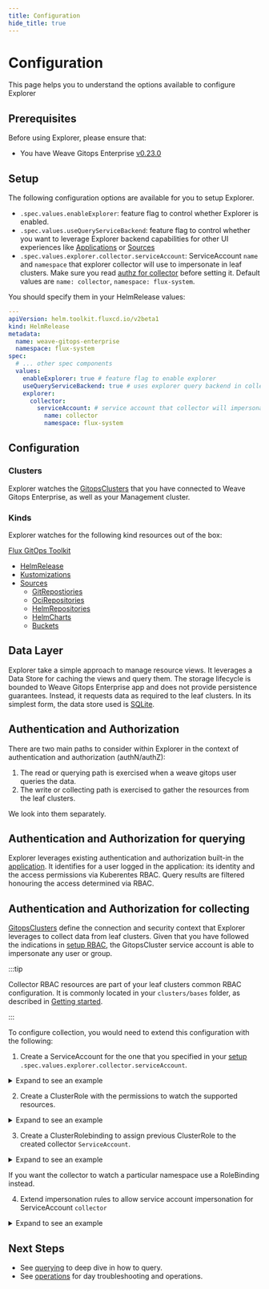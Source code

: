 ```yaml
---
title: Configuration
hide_title: true
---
```



# Configuration <TierLabel tiers="Enterprise" />

<AlphaWarning/>

This page helps you to understand the options available to configure Explorer

## Prerequisites
Before using Explorer, please ensure that:
- You have Weave Gitops Enterprise [v0.23.0](../enterprise/getting-started/releases-enterprise.mdx)

## Setup

The following configuration options are available for you to setup Explorer.

- `.spec.values.enableExplorer`: feature flag to control whether Explorer is enabled.
- `.spec.values.useQueryServiceBackend`: feature flag to control whether you want to leverage Explorer backend capabilities for
other UI experiences like [Applications](../open-source/getting-started/ui-OSS.mdx#the-applications-view) or [Sources](../open-source/getting-started/ui-OSS.mdx#the-sources-view)
- `.spec.values.explorer.collector.serviceAccount`: ServiceAccount `name` and `namespace` that explorer collector will use to impersonate
in leaf clusters. Make sure you read [authz for collector](#Authentication_and_Authorization_for_collecting) before setting it. Default
values are `name: collector`, `namespace: flux-system`.

You should specify them in your HelmRelease values:

```yaml
---
apiVersion: helm.toolkit.fluxcd.io/v2beta1
kind: HelmRelease
metadata:
  name: weave-gitops-enterprise
  namespace: flux-system
spec:
  # ... other spec components
  values:
    enableExplorer: true # feature flag to enable explorer
    useQueryServiceBackend: true # uses explorer query backend in collection UIs
    explorer:
      collector:
        serviceAccount: # service account that collector will impersonate in leaf clusters
          name: collector
          namespace: flux-system
```

## Configuration

### Clusters

Explorer watches the [GitopsClusters](https://docs.gitops.weaveworks.org/docs/next/cluster-management/managing-existing-clusters/#connect-a-cluster)
that you have connected to Weave Gitops Enterprise, as well as your Management cluster.

### Kinds

Explorer watches for the following kind resources out of the box:

[Flux GitOps Toolkit](https://fluxcd.io/flux/components/)

- [HelmRelease](https://fluxcd.io/flux/components/helm/helmreleases/)
- [Kustomizations](https://fluxcd.io/flux/components/kustomize/kustomization/)
- [Sources](https://fluxcd.io/flux/components/source/)
  - [GitRepostiories](https://fluxcd.io/flux/components/source/gitrepositories/)
  - [OciRepositories](https://fluxcd.io/flux/components/source/ocirepositories/)
  - [HelmRepositories](https://fluxcd.io/flux/components/source/helmrepositories/)
  - [HelmCharts](https://fluxcd.io/flux/components/source/helmcharts/)
  - [Buckets](https://fluxcd.io/flux/components/source/buckets/)

## Data Layer

Explorer take a simple approach to manage resource views. It leverages a Data Store for caching the views and query them.
The storage lifecycle is bounded to Weave Gitops Enterprise app and does not provide persistence guarantees.
Instead, it requests data as required to the leaf clusters. In its simplest form, the data store used is [SQLite](https://sqlite.org/index.html).

## Authentication and Authorization

There are two main paths to consider within Explorer in the context of authentication and authorization (authN/authZ):

1. The read or querying path is exercised when a weave gitops user queries the data.
2. The write or collecting path is exercised to gather the resources from the leaf clusters.

We look into them separately.

## Authentication and Authorization for querying

Explorer leverages existing authentication and authorization built-in the [application](https://docs.gitops.weaveworks.org/docs/configuration/securing-access-to-the-dashboard/).
It identifies for a user logged in the application: its identity and the access permissions via Kuberentes RBAC.
Query results are filtered honouring the access determined via RBAC.

## Authentication and Authorization for collecting

[GitopsClusters](../cluster-management/managing-existing-clusters.mdx#connect-a-cluster)
define the connection and security context that Explorer leverages to collect data from leaf clusters. Given that you have followed the indications
in [setup RBAC](../configuration/service-account-permissions.mdx), the GitopsCluster service account is able to impersonate any user or group.

:::tip

Collector RBAC resources are part of your leaf clusters common RBAC configuration. It is commonly
located in your  `clusters/bases` folder, as described in [Getting started](./getting-started.mdx).

:::


To configure collection, you would need to extend this configuration with the following:

1. Create a ServiceAccount for the one that you specified in your [setup](#setup) `.spec.values.explorer.collector.serviceAccount`.

<details>
<summary>Expand to see an example</summary>

```yaml
apiVersion: v1
kind: ServiceAccount
metadata:
  name: collector # should match .spec.values.explorer.collector.serviceAccount.name
  namespace: flux-system # should match .spec.values.explorer.collector.serviceAccount.namespace
```

</details>


2. Create a ClusterRole with the permissions to watch the supported resources.

<details>
<summary>Expand to see an example</summary>

```yaml
apiVersion: rbac.authorization.k8s.io/v1
kind: ClusterRole
metadata:
  name: collector # could be .spec.values.explorer.collector.serviceAccount.name
rules:
  - apiGroups: [ "rbac.authorization.k8s.io" ]
    resources: [ "roles", "clusterroles", "rolebindings", "clusterrolebindings" ]
    verbs: [ "list", "watch" ]
  - apiGroups: [ "kustomize.toolkit.fluxcd.io" ]
    resources: [ "kustomizations" ]
    verbs: [ "list", "watch" ]
  - apiGroups: [ "helm.toolkit.fluxcd.io" ]
    resources: [ "helmreleases" ]
    verbs: [ "list", "watch" ]
  - apiGroups: [ "source.toolkit.fluxcd.io" ]
    resources: [ "buckets", "helmcharts", "gitrepositories", "helmrepositories", "ocirepositories" ]
    verbs: [ "list", "watch" ]
```

</details>

3. Create a ClusterRolebinding to assign previous ClusterRole to the created collector `ServiceAccount`.

<details>
<summary>Expand to see an example</summary>

```yaml
apiVersion: rbac.authorization.k8s.io/v1
kind: ClusterRoleBinding
metadata:
  name: collector # could be .spec.values.explorer.collector.serviceAccount.name
subjects:
  - kind: ServiceAccount
    name: collector # should match .spec.values.explorer.collector.serviceAccount.name
    namespace: flux-system # should match .spec.values.explorer.collector.serviceAccount.namespace
roleRef:
  kind: ClusterRole
  name: collector # name of the cluster role created earlier
  apiGroup: rbac.authorization.k8s.io
```

</details>

If you want the collector to watch a particular namespace use a RoleBinding instead.

4. Extend impersonation rules to allow service account impersonation for ServiceAccount `collector`

<details>
<summary>Expand to see an example</summary>

```yaml
apiVersion: rbac.authorization.k8s.io/v1
kind: ClusterRole
metadata:
  name: clusters-service-impersonator-role
rules:
  - apiGroups: [""]
    resources: ["users", "groups"]
    verbs: ["impersonate"]
  - apiGroups: [ "" ]
    resources: [ "serviceaccounts" ]
    verbs: [ "impersonate" ]
    resourceNames:
      - "collector" # should match .spec.values.explorer.collector.serviceAccount.name
```
</details>

## Next Steps
- See [querying](./querying.mdx) to deep dive in how to query.
- See [operations](./operations.mdx) for day troubleshooting and operations.
